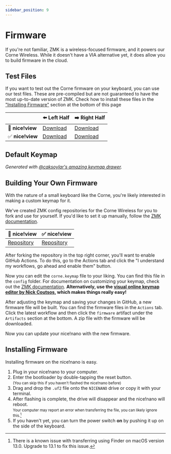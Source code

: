 ```yaml
---
sidebar_position: 9
---
```


# Firmware

If you're not familiar, ZMK is a wireless-focused firmware, and it powers our Corne Wireless. While it doesn't have a VIA alternative yet, it does allow you to build firmware in the cloud.

## Test Files

If you want to test out the Corne firmware on your keyboard, you can use our test files. These are pre-compiled but are not guaranteed to have the most up-to-date version of ZMK. Check how to install these files in the ["Installing Firmware"](#installing-firmware) section at the bottom of this page

|                  | ⬅️ Left Half | ➡️ Right Half |
|------------------|--------------|---------------|
| 🚫 **nice!view** |[Download](/assets/corne_left-nice_nano_v2-zmk.uf2)|[Download](/assets/corne_right-nice_nano_v2-zmk.uf2)|
| ✅ **nice!view** |[Download](/assets/corne_left-nice_view_adapter-nice_view-nice_nano_v2-zmk.uf2)|[Download](/assets/corne_right-nice_view_adapter-nice_view-nice_nano_v2-zmk.uf2)|

## Default Keymap

<DefaultKeymap className="keymap" />

*Generated with [@caksoylar's amazing keymap drawer](https://keymap-drawer.streamlit.app/).*

## Building Your Own Firmware

With the nature of a small keyboard like the Corne, you're likely interested in making a custom keymap for it.

We've created ZMK config repositories for the Corne Wireless for you to fork and use for yourself. If you'd like to set it up manually, follow the [ZMK documentation](https://zmk.dev/docs/user-setup).

| 🚫 nice!view | ✅ nice!view |
|------------------|--------------|
|[Repository](https://github.com/typeractivexyz/corne-wireless-zmk-config)|[Repository](https://github.com/typeractivexyz/corne-wireless-view-zmk-config)|

After forking the repository in the top right corner, you'll want to enable GitHub Actions. To do this, go to the Actions tab and click the "I understand my workflows, go ahead and enable them" button.

Now you can edit the `corne.keymap` file to your liking. You can find this file in the `config` folder. For documentation on customizing your keymap, check out the [ZMK documentation](https://zmk.dev/docs/features/keymaps). **Alternatively, use the [visual online keymap editor by Nick Coutsos](https://github.com/nickcoutsos/keymap-editor), which makes things really easy!**

After adjusting the keymap and saving your changes in GitHub, a new firmware file will be built. You can find the firmware files in the `Actions` tab. Click the latest workflow and then click the `firmware` artifact under the `Artifacts` section at the bottom. A zip file with the firmware will be downloaded.

Now you can update your nice!nano with the new firmware.

## Installing Firmware

Installing firmware on the nice!nano is easy.

1. Plug in your nice!nano to your computer.
2. Enter the bootloader by double-tapping the reset button. <br/> <small>(You can skip this if you haven't flashed the nice!nano before)</small>
3. Drag and drop the `.uf2` file onto the `NICENANO` drive or copy it with your terminal.
4. After flashing is complete, the drive will disappear and the nice!nano will reboot. <br/> <small>Your computer may report an error when transferring the file, you can likely ignore this.[^1]</small> 
5. If you haven't yet, you can turn the power switch **on** by pushing it up on the side of the keyboard.

[^1]: There is a known issue with transferring using Finder on macOS version 13.0. Upgrade to 13.1 to fix this issue.
